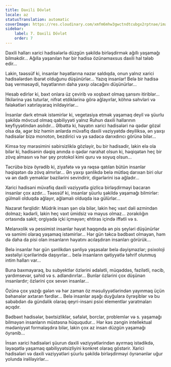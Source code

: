 ```yaml
---
title: Daxili Dövlət
locale: az
statusTranslation: automatic
coverImage: https://res.cloudinary.com/xmfm6mhw3gwctndtcubgx2rptnae/image/upload/v1740468922/small_cover_tratado_de_psicologia_revolucionaria_a4c0dca4e0.webp
sidebar:
    label: 7. Daxili Dövlət
    order: 7
---
```

Daxili halları xarici hadisələrlə düzgün şəkildə birləşdirmək ağıllı yaşamağı bilməkdir... Ağılla yaşanılan hər bir hadisə özünəməxsus daxili hal tələb edir...

Lakin, təəssüf ki, insanlar həyatlarına nəzər saldıqda, onun yalnız xarici hadisələrdən ibarət olduğunu düşünürlər... Yazıq insanlar! Belə bir hadisə baş verməsəydi, həyatlarının daha yaxşı olacağını düşünürlər...

Hesab edirlər ki, bəxt onlara üz çevirib və xoşbəxt olmaq şansını itiriblər... İtkilərinə yas tuturlar, nifrət etdiklərinə görə ağlayırlar, köhnə səhvləri və fəlakətləri xatırlayaraq inildəyirlər...

İnsanlar dərk etmək istəmirlər ki, vegetasiya etmək yaşamaq deyil və şüurlu şəkildə mövcud olmaq qabiliyyəti yalnız Ruhun daxili hallarının keyfiyyətindən asılıdır... Əlbəttə ki, həyatın xarici hadisələri nə qədər gözəl olsa da, əgər biz həmin anlarda müvafiq daxili vəziyyətdə deyiliksə, ən yaxşı hadisələr bizə monoton, bezdirici və ya sadəcə darıxdırıcı görünə bilər...

Kimsə toy mərasimini səbirsizliklə gözləyir, bu bir hadisədir, lakin elə ola bilər ki, hadisənin dəqiq anında o qədər narahat olsun ki, həqiqətən heç bir zövq almasın və hər şey protokol kimi quru və soyuq olsun...

Təcrübə bizə öyrədib ki, ziyafətə və ya rəqsə qatılan bütün insanlar həqiqətən də zövq almırlar... Ən yaxşı şənlikdə belə mütləq darıxan biri olur və ən dadlı yeməklər bəzilərini sevindirir, digərlərini isə ağladır...

Xarici hadisəni müvafiq daxili vəziyyətlə gizlicə birləşdirməyi bacaran insanlar çox azdır... Təəssüf ki, insanlar şüurlu şəkildə yaşamağı bilmirlər: gülməli olduqda ağlayır, ağlamalı olduqda isə gülürlər...

Nəzarət fərqlidir: Müdrik insan şən ola bilər, lakin heç vaxt dəli əzmindən dolmaz; kədərli, lakin heç vaxt ümidsiz və məyus olmaz... zorakılığın ortasında sakit; orgiyada içki içməyən; ehtiras içində iffətli və s.

Melanxolik və pessimist insanlar həyat haqqında ən pis şeyləri düşünürlər və səmimi olaraq yaşamaq istəmirlər... Hər gün təkcə bədbəxt olmayan, həm də daha da pisi olan insanların həyatını acılaşdıran insanları görürük...

Belə insanlar hər gün şənlikdən şənliyə yaşasalar belə dəyişməzlər; psixoloji xəstəliyi içərilərində daşıyırlar... belə insanların qətiyyətlə təhrif olunmuş intim halları var...

Buna baxmayaraq, bu subyektlər özlərini ədalətli, müqəddəs, fəzilətli, nəcib, yardımsevər, şəhid və s. adlandırırlar... Bunlar özlərini çox düşünən insanlardır; özlərini çox sevən insanlar...

Özünə çox yazığı gələn və hər zaman öz məsuliyyətlərindən yayınmaq üçün bəhanələr axtaran fərdlər... Belə insanlar aşağı duyğulara öyrəşiblər və bu səbəbdən də gündəlik olaraq qeyri-insani psixi elementlər yaratmaları açıqdır.

Bədbəxt hadisələr, bəxtsizliklər, səfalət, borclar, problemlər və s. yaşamağı bilməyən insanların müstəsna hüququdur... Hər kəs zəngin intellektual mədəniyyət formalaşdıra bilər, lakin çox az insan düzgün yaşamağı öyrənib...

İnsan xarici hadisələri şüurun daxili vəziyyətlərindən ayırmaq istədikdə, ləyaqətlə yaşamaq qabiliyyətsizliyini konkret olaraq göstərir. Xarici hadisələri və daxili vəziyyətləri şüurlu şəkildə birləşdirməyi öyrənənlər uğur yolunda irəliləyirlər...


